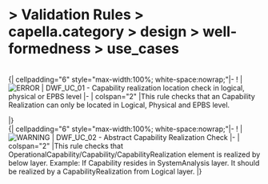       
= > Validation Rules > capella.category > design > well-formedness > use_cases =
            
<br> 
  {| cellpadding="6" style="max-width:100%; white-space:nowrap;"|-
! |[[Image:../../../../Images/error.gif|ERROR]]
| DWF_UC_01 - Capability realization location check in logical, physical or EPBS level 
|-
| colspan="2" |This rule checks that an Capability Realization can only be located in Logical, Physical and EPBS level. 

|}            
<br> 
  {| cellpadding="6" style="max-width:100%; white-space:nowrap;"|-
! |[[Image:../../../../Images/warning.gif|WARNING]]
| DWF_UC_02 - Abstract Capability Realization Check 
|-
| colspan="2" |This rule checks that OperationalCapability/Capability/CapabilityRealization element is realized by below layer.  Example: If Capability resides in SystemAnalysis layer. It should be realized by a CapabilityRealization from Logical layer. 
|}   